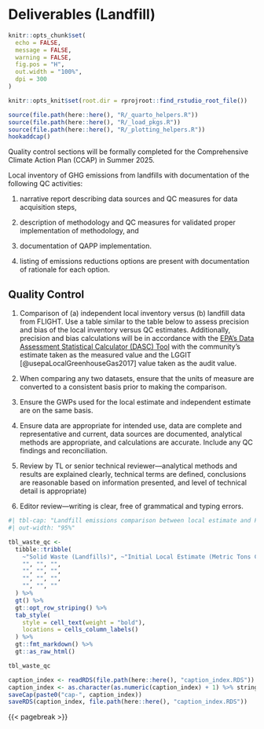 # Deliverables (Landfill)
```r
knitr::opts_chunk$set(
  echo = FALSE,
  message = FALSE,
  warning = FALSE,
  fig.pos = "H",
  out.width = "100%",
  dpi = 300
)

knitr::opts_knit$set(root.dir = rprojroot::find_rstudio_root_file())
```
```r
source(file.path(here::here(), "R/_quarto_helpers.R"))
source(file.path(here::here(), "R/_load_pkgs.R"))
source(file.path(here::here(), "R/_plotting_helpers.R"))
hookaddcap()
```

::: {.callout-warning}
Quality control sections will be formally completed for the Comprehensive Climate Action Plan (CCAP) in Summer 2025. 
:::


Local inventory of GHG emissions from landfills with documentation of the following QC activities: 

(1) narrative report describing data sources and QC measures for data acquisition steps, 

(2) description of methodology and QC measures for validated proper implementation of methodology, and

(3) documentation of QAPP implementation.

(4) listing of emissions reductions options are present with documentation of rationale for each option.


## Quality Control {#sec-waste-qc-procedure}


1.	Comparison of (a) independent local inventory versus (b) landfill data from FLIGHT. Use a table similar to the table below to assess precision and bias of the local inventory versus QC estimates. Additionally, precision and bias calculations will be in accordance with the [EPA’s Data Assessment Statistical Calculator (DASC) Tool](https://www.epa.gov/sites/default/files/2020-10/dasc_11_3_17.xls) with the community’s estimate taken as the measured value and the LGGIT [@usepaLocalGreenhouseGas2017] value taken as the audit value.

2.	When comparing any two datasets, ensure that the units of measure are converted to a consistent basis prior to making the comparison.

3.	Ensure the GWPs used for the local estimate and independent estimate are on the same basis. 

4.	Ensure data are appropriate for intended use, data are complete and representative and current, data sources are documented, analytical methods are appropriate, and calculations are accurate. Include any QC findings and reconciliation.

5.	Review by TL or senior technical reviewer—analytical methods and results are explained clearly, technical terms are defined, conclusions are reasonable based on information presented, and level of technical detail is appropriate)

6.	Editor review—writing is clear, free of grammatical and typing errors.


```r
#| tbl-cap: "Landfill emissions comparison between local estimate and FLIGHT."
#| out-width: "95%"

tbl_waste_qc <-
  tibble::tribble(
    ~"Solid Waste (Landfills)", ~"Initial Local Estimate (Metric Tons CO~2~e)", ~"FLIGHT Data (Metric Tons CO~2~e)",
    "", "", "",
    "", "", "",
    "", "", "",
    "", "", ""
  ) %>%
  gt() %>%
  gt::opt_row_striping() %>%
  tab_style(
    style = cell_text(weight = "bold"),
    locations = cells_column_labels()
  ) %>%
  gt::fmt_markdown() %>%
  gt::as_raw_html()

tbl_waste_qc
```


```r
caption_index <- readRDS(file.path(here::here(), "caption_index.RDS"))
caption_index <- as.character(as.numeric(caption_index) + 1) %>% stringr::str_pad(width = 2, side = "left", pad = "0")
saveCap(paste0("cap-", caption_index))
saveRDS(caption_index, file.path(here::here(), "caption_index.RDS"))
```
{{< pagebreak >}}
